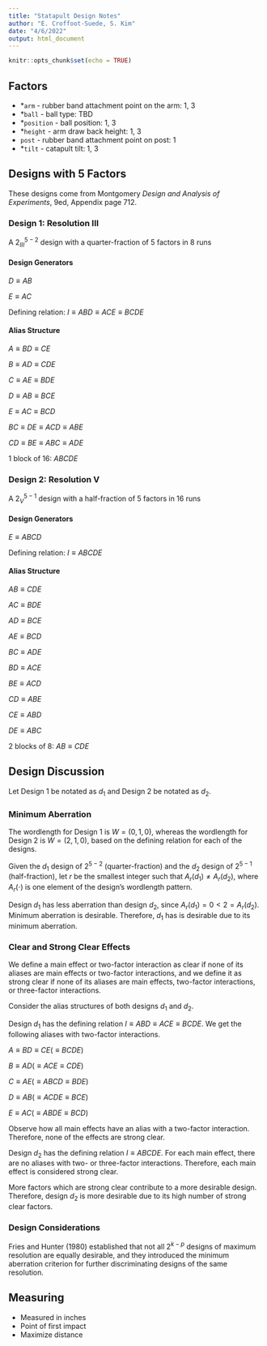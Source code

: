 ```yaml
---
title: "Statapult Design Notes"
author: "E. Croffoot-Suede, S. Kim"
date: "4/6/2022"
output: html_document
---
```


```r
knitr::opts_chunk$set(echo = TRUE)
```

## Factors

- *`arm` - rubber band attachment point on the arm: 1, 3
- *`ball` - ball type: TBD
- *`position` - ball position: 1, 3
- *`height` - arm draw back height: 1, 3
- `post` - rubber band attachment point on post: 1
- *`tilt` - catapult tilt: 1, 3

## Designs with 5 Factors

These designs come from Montgomery *Design and Analysis of Experiments*, 9ed, Appendix page 712.

### Design 1: Resolution III

A $2^{5-2}_{III}$ design with a quarter-fraction of 5 factors in 8 runs

#### Design Generators

$D \equiv AB$

$E \equiv AC$

Defining relation: $I \equiv ABD \equiv ACE \equiv BCDE$

#### Alias Structure

$A \equiv BD \equiv CE$

$B \equiv AD \equiv CDE$

$C \equiv AE \equiv BDE$

$D \equiv AB \equiv BCE$

$E \equiv AC \equiv BCD$

$BC \equiv DE \equiv ACD \equiv ABE$

$CD \equiv BE \equiv ABC \equiv ADE$

1 block of 16: $ABCDE$

### Design 2: Resolution V

A $2^{5-1}_{V}$ design with a half-fraction of 5 factors in 16 runs

#### Design Generators

$E \equiv ABCD$

Defining relation: $I \equiv ABCDE$

#### Alias Structure

$AB \equiv CDE$

$AC \equiv BDE$

$AD \equiv BCE$

$AE \equiv BCD$

$BC \equiv ADE$

$BD \equiv ACE$

$BE \equiv ACD$

$CD \equiv ABE$

$CE \equiv ABD$

$DE \equiv ABC$

2 blocks of 8: $AB \equiv CDE$

## Design Discussion

Let Design 1 be notated as $d_1$ and Design 2 be notated as $d_2$.

### Minimum Aberration

The wordlength for Design 1 is $W = (0, 1, 0)$, whereas the wordlength for Design 2 is $W = (2, 1, 0)$, based on the defining relation for each of the designs.

Given the $d_1$ design of $2^{5-2}$ (quarter-fraction) and the $d_2$ design of $2^{5-1}$ (half-fraction), let $r$ be the smallest integer such that $A_{r}(d_1) \neq A_{r}(d_2)$, where $A_r(\cdot)$ is one element of the design's wordlength pattern.

Design $d_1$ has less aberration than design $d_2$, since $A_r(d_1) = 0 < 2 = A_r(d_2)$.  Minimum aberration is desirable. Therefore, $d_1$ has is desirable due to its minimum aberration.

### Clear and Strong Clear Effects

We define a main effect or two-factor interaction as clear if none of its aliases are main effects or two-factor interactions, and we define it as strong clear if none of its aliases are main effects, two-factor interactions, or three-factor interactions.

Consider the alias structures of both designs $d_1$ and $d_2$.

Design $d_1$ has the defining relation $I \equiv ABD \equiv ACE \equiv BCDE$. We get the following aliases with two-factor interactions.

$A \equiv BD \equiv CE (\equiv BCDE)$

$B \equiv AD (\equiv ACE \equiv CDE)$

$C \equiv AE (\equiv ABCD \equiv BDE)$

$D \equiv AB (\equiv ACDE \equiv BCE)$

$E \equiv AC (\equiv ABDE \equiv BCD)$

Observe how all main effects have an alias with a two-factor interaction. Therefore, none of the effects are strong clear.

Design $d_2$ has the defining relation $I \equiv ABCDE$. For each main effect, there are no aliases with two- or three-factor interactions. Therefore, each main effect is considered strong clear.

More factors which are strong clear contribute to a more desirable design. Therefore, design $d_2$ is more desirable due to its high number of strong clear factors.

### Design Considerations

Fries and Hunter (1980) established that not all $2^{k-p}$ designs of maximum resolution are equally desirable, and they introduced the minimum aberration criterion for further discriminating designs of the same resolution. 

## Measuring

- Measured in inches
- Point of first impact
- Maximize distance
